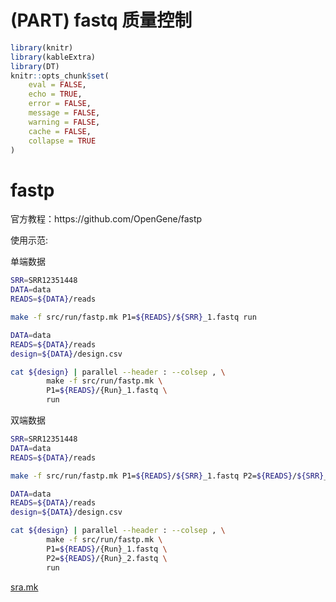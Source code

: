 # (PART) fastq 质量控制 {-}

```r
library(knitr)
library(kableExtra)
library(DT)
knitr::opts_chunk$set(
	eval = FALSE,
	echo = TRUE,
	error = FALSE,
	message = FALSE,
	warning = FALSE,
	cache = FALSE,
	collapse = TRUE
)

```

# fastp
官方教程：https://github.com/OpenGene/fastp

使用示范:

单端数据
```bash
SRR=SRR12351448
DATA=data
READS=${DATA}/reads

make -f src/run/fastp.mk P1=${READS}/${SRR}_1.fastq run
```

```bash
DATA=data
READS=${DATA}/reads
design=${DATA}/design.csv

cat ${design} | parallel --header : --colsep , \
        make -f src/run/fastp.mk \
        P1=${READS}/{Run}_1.fastq \
        run
```


双端数据
```bash
SRR=SRR12351448
DATA=data
READS=${DATA}/reads

make -f src/run/fastp.mk P1=${READS}/${SRR}_1.fastq P2=${READS}/${SRR}_2.fastq run
```

```bash
DATA=data
READS=${DATA}/reads
design=${DATA}/design.csv

cat ${design} | parallel --header : --colsep , \
        make -f src/run/fastp.mk \
        P1=${READS}/{Run}_1.fastq \
        P2=${READS}/{Run}_2.fastq \
        run
```

[sra.mk](src/run/fastp.mk) 

